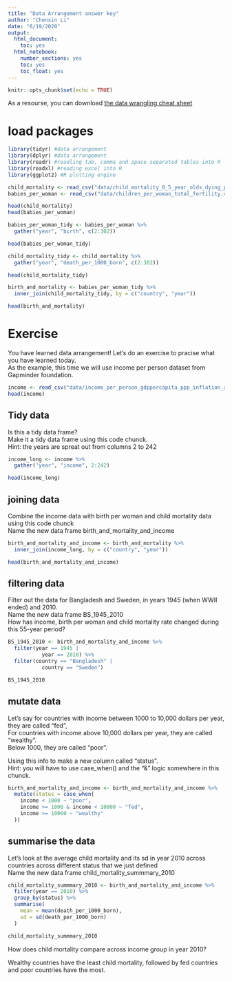 ---
title: "Data Arrangement answer key"
author: "Chenxin Li"
date: "6/19/2020"
output:
  html_document:
    toc: yes  
  html_notebook:
    number_sections: yes
    toc: yes
    toc_float: yes
---

```{r setup, include=FALSE}
knitr::opts_chunk$set(echo = TRUE)
```
 

As a resourse, you can download [the data wrangling cheat sheet](https://rstudio.com/wp-content/uploads/2015/02/data-wrangling-cheatsheet.pdf) 


# load packages
 
```{r}
library(tidyr) #data arrangement
library(dplyr) #data arrangement 
library(readr) #readling tab, comma and space separated tables into R
library(readxl) #reading excel into R 
library(ggplot2) #R plotting engine 
```


```{r}
child_mortality <- read_csv("data/child_mortality_0_5_year_olds_dying_per_1000_born.csv") 
babies_per_woman <- read_csv("data/children_per_woman_total_fertility.csv") 
```
 
```{r}
head(child_mortality)
head(babies_per_woman)
```
 
```{r}
babies_per_woman_tidy <- babies_per_woman %>% 
  gather("year", "birth", c(2:302)) 

head(babies_per_woman_tidy)

child_mortality_tidy <- child_mortality %>% 
  gather("year", "death_per_1000_born", c(2:302)) 

head(child_mortality_tidy)
```

 
```{r}
birth_and_mortality <- babies_per_woman_tidy %>% 
  inner_join(child_mortality_tidy, by = c("country", "year"))

head(birth_and_mortality)
```
 
 

# Exercise 
You have learned data arrangement! Let's do an exercise to pracise what you have learned today.   
As the example, this time we will use income per person dataset from Gapminder foundation.   
```{r}
income <- read_csv("data/income_per_person_gdppercapita_ppp_inflation_adjusted.csv") 
head(income)
```

## Tidy data
Is this a tidy data frame?  
Make it a tidy data frame using this code chunck.   
Hint: the years are spreat out from columns 2 to 242   
```{r}
income_long <- income %>% 
  gather("year", "income", 2:242)

head(income_long)
```

## joining data 
Combine the income data with birth per woman and child mortality data using this code chunck  
Name the new data frame birth_and_mortality_and_income  
```{r}
birth_and_mortality_and_income <- birth_and_mortality %>% 
  inner_join(income_long, by = c("country", "year"))

head(birth_and_mortality_and_income)
```

## filtering data 
Filter out the data for Bangladesh and Sweden, in years 1945 (when WWII ended) and 2010.  
Name the new data frame BS_1945_2010   
How has income, birth per woman and child mortality rate changed during this 55-year period?   
```{r}
BS_1945_2010 <- birth_and_mortality_and_income %>% 
  filter(year == 1945 |
           year == 2010) %>% 
  filter(country == "Bangladesh" |
           country == "Sweden")

BS_1945_2010
```


## mutate data 
Let's say for countries with income between 1000 to 10,000 dollars per year, they are called "fed",  
For countries with income above 10,000 dollars per year, they are called "wealthy".  
Below 1000, they are called "poor".    

Using this info to make a new column called "status".  
Hint: you will have to use case_when() and the "&" logic somewhere in this chunck.    
```{r}
birth_and_mortality_and_income <- birth_and_mortality_and_income %>% 
  mutate(status = case_when(
    income < 1000 ~ "poor",
    income >= 1000 & income < 10000 ~ "fed",
    income >= 10000 ~ "wealthy"
  ))
```

## summarise the data 
Let's look at the average child mortality and its sd in year 2010 across countries across different status   that we just defined   
Name the new data frame child_mortality_summmary_2010   
```{r}
child_mortality_summmary_2010 <- birth_and_mortality_and_income %>% 
  filter(year == 2010) %>% 
  group_by(status) %>% 
  summarise(
    mean = mean(death_per_1000_born),
    sd = sd(death_per_1000_born)
  )

child_mortality_summmary_2010
```
 
How does child mortality compare across income group in year 2010?    

Wealthy countries have the least child mortality, followed by fed countries and poor countries have the most. 







